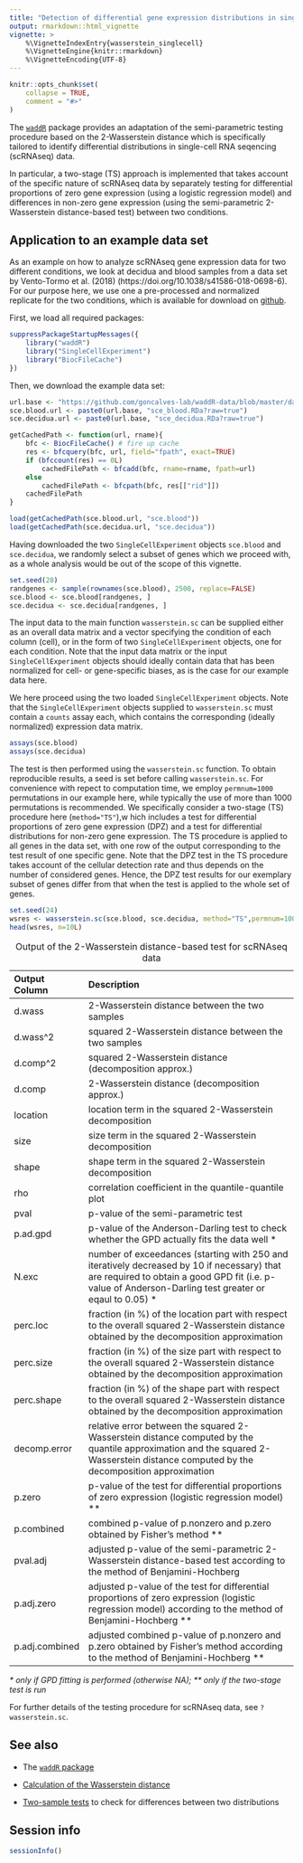 ```yaml
---
title: "Detection of differential gene expression distributions in single-cell RNA sequencing data"
output: rmarkdown::html_vignette
vignette: >
    %\VignetteIndexEntry{wasserstein_singlecell}
    %\VignetteEngine{knitr::rmarkdown}
    %\VignetteEncoding{UTF-8}
---
```


```r
knitr::opts_chunk$set(
    collapse = TRUE,
    comment = "#>"
)
```



The [`waddR`](waddR.html) package provides an adaptation of the semi-parametric
testing procedure based on the 2-Wasserstein distance which is specifically
tailored to identify differential distributions in single-cell RNA seqencing
(scRNAseq) data. 

In particular, a two-stage (TS) approach is implemented that takes account
of the specific nature of scRNAseq data by separately testing for differential
proportions of zero gene expression (using a logistic regression model) and
differences in non-zero gene expression (using the semi-parametric
2-Wasserstein distance-based test) between two conditions.

## Application to an example data set

As an example on how to analyze scRNAseq gene expression data for two different
conditions, we look at decidua and blood samples from a data set by Vento-Tormo et al. (2018) 
(https://doi.org/10.1038/s41586-018-0698-6).
For our purpose here, we use one a pre-processed and normalized replicate for the two conditions, which is available for download on
[github](https://github.com/goncalves-lab/waddR-data/).

First, we load all required packages:

```r
suppressPackageStartupMessages({
    library("waddR")
    library("SingleCellExperiment")
    library("BiocFileCache")
})
```

Then, we download the example data set:

```r
url.base <- "https://github.com/goncalves-lab/waddR-data/blob/master/data/"
sce.blood.url <- paste0(url.base, "sce_blood.RDa?raw=true")
sce.decidua.url <- paste0(url.base, "sce_decidua.RDa?raw=true")

getCachedPath <- function(url, rname){
    bfc <- BiocFileCache() # fire up cache
    res <- bfcquery(bfc, url, field="fpath", exact=TRUE)
    if (bfccount(res) == 0L)
        cachedFilePath <- bfcadd(bfc, rname=rname, fpath=url)
    else
        cachedFilePath <- bfcpath(bfc, res[["rid"]])
    cachedFilePath
}

load(getCachedPath(sce.blood.url, "sce.blood"))
load(getCachedPath(sce.decidua.url, "sce.decidua"))
```

Having downloaded the two `SingleCellExperiment` objects `sce.blood` and
`sce.decidua`, we randomly select a subset of genes which we proceed with, as a
whole analysis would be out of the scope of this vignette.

```r
set.seed(28)
randgenes <- sample(rownames(sce.blood), 2500, replace=FALSE)
sce.blood <- sce.blood[randgenes, ]
sce.decidua <- sce.decidua[randgenes, ]
```

The input data to the main function `wasserstein.sc` can be supplied either as an overall data matrix and a vector specifying the condition
of each column (cell), or in the form of two `SingleCellExperiment` objects, one for each condition. Note that the input data matrix or the input `SingleCellExperiment` objects should ideally contain data that has been normalized for cell- or gene-specific biases, as is the case for our example data here.

We here proceed using the two loaded `SingleCellExperiment` objects. Note that the `SingleCellExperiment` objects supplied to `wasserstein.sc` must contain a `counts` assay each, which contains the corresponding (ideally normalized) expression data matrix.

```r
assays(sce.blood)
assays(sce.decidua)
```
The test is then performed using the `wasserstein.sc` function. To obtain reproducible results, a seed is set before calling `wasserstein.sc`. For convenience with repect to computation time, we employ `permnum=1000` permutations in our example here, while typically the use of more than 1000 permutations is recommended. We specifically consider a two-stage (TS) procedure here (`method="TS"`),w hich includes a test for differential proportions of zero gene expression (DPZ) and a test for differential distributions for non-zero gene expression. The TS procedure is applied to all genes in the data set, with one row of the output corresponding to the test result of one specific gene. Note that the DPZ test in the TS procedure takes account of the cellular detection rate and thus depends on the number of considered genes. Hence, the DPZ test results for our exemplary subset of genes differ from that when the test is applied to the whole set of genes.  

```r
set.seed(24)
wsres <- wasserstein.sc(sce.blood, sce.decidua, method="TS",permnum=1000)
head(wsres, n=10L)
```

: Output of the 2-Wasserstein distance-based test for scRNAseq data 

| Output Column | Description                                                 |
|:--------------|:------------------------------------------------------------|
| d.wass        | 2-Wasserstein distance between the two samples              |
| d.wass^2      | squared 2-Wasserstein distance between the two samples      |
| d.comp^2      | squared 2-Wasserstein distance (decomposition approx.)      |
| d.comp        | 2-Wasserstein distance (decomposition approx.)              |
| location      | location term in the squared 2-Wasserstein decomposition    |
| size          | size term in the squared 2-Wasserstein decomposition        |
| shape         | shape term in the squared 2-Wasserstein decomposition       |
| rho           | correlation coefficient in the quantile-quantile plot       |
| pval          | p-value of the semi-parametric test                         |
| p.ad.gpd      | p-value of the Anderson-Darling test to check whether the GPD actually fits the data well \* |
| N.exc         | number of exceedances (starting with 250 and iteratively decreased by 10 if necessary) that are required to obtain a good GPD fit (i.e. p-value of Anderson-Darling test  greater or eqaul to 0.05) \* |
| perc.loc      | fraction (in %) of the location part with respect to the overall squared 2-Wasserstein distance obtained by the decomposition approximation |
| perc.size     | fraction (in %) of the size part with respect to the overall squared 2-Wasserstein distance obtained by the decomposition approximation |
| perc.shape    | fraction (in %) of the shape part with respect to the overall squared 2-Wasserstein distance obtained by the decomposition approximation |
| decomp.error | relative error between the squared 2-Wasserstein distance computed by the quantile approximation and the squared 2-Wasserstein distance computed by the decomposition approximation |
| p.zero        | p-value of the test for differential proportions of zero expression (logistic regression model) \*\* |
| p.combined    | combined p-value of p.nonzero and p.zero obtained by Fisher’s method \*\* |
| pval.adj      | adjusted p-value of the semi-parametric 2-Wasserstein distance-based test according to the method of Benjamini-Hochberg |
| p.adj.zero    | adjusted p-value of the test for differential proportions of zero expression (logistic regression model) according to the method of Benjamini-Hochberg \*\* |
|  p.adj.combined | adjusted combined p-value of p.nonzero and p.zero obtained by Fisher’s method according to the method of Benjamini-Hochberg \*\* |

*\* only if GPD fitting is performed (otherwise NA);* 
*\*\* only if the two-stage test is run*

For further details of the testing procedure for scRNAseq data, see `?wasserstein.sc`.

## See also

* The [`waddR` package](waddR.html)

* [Calculation of the  Wasserstein distance](wasserstein_metric.html)

* [Two-sample tests](wasserstein_test.html) to check for differences between two
distributions


## Session info

```r
sessionInfo()
```
